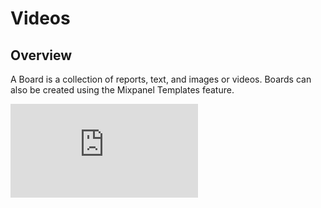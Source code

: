 # Videos

## Overview

A Board is a collection of reports, text, and images or videos. Boards can also be created using the Mixpanel Templates feature.


<p style={{ position: 'relative', paddingBottom: '56.25%', height: 0, overflow: 'hidden' }}>
  <iframe src="https://www.loom.com/embed/ff75f49a6d8844669f0b8bc2d056b22f" frameBorder="0" style={{ position: 'absolute', top: 0, left: 0, width: '100%', height: '100%' }} allowFullScreen></iframe>
</p>
